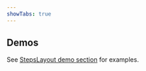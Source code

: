 ```yaml
---
showTabs: true
---
```


## Demos

See [StepsLayout demo section](/uilib/extensions/forms/StepsLayout/StepsLayout/demos) for examples.
